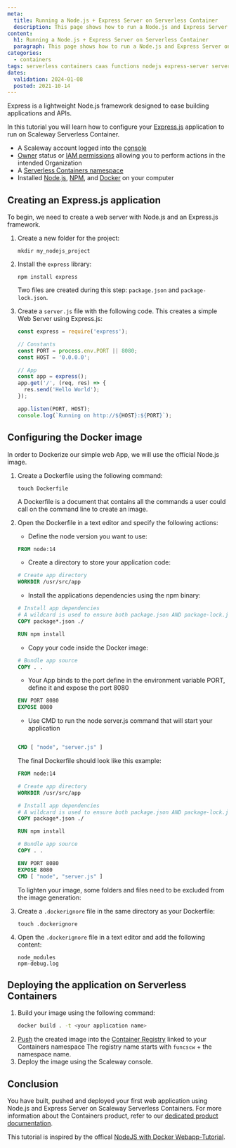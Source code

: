 ```yaml
---
meta:
  title: Running a Node.js + Express Server on Serverless Container
  description: This page shows how to run a Node.js and Express Server on Serverless Container 
content:
  h1: Running a Node.js + Express Server on Serverless Container
  paragraph: This page shows how to run a Node.js and Express Server on Serverless Container 
categories:
  - containers
tags: serverless containers caas functions nodejs express-server serverless
dates:
  validation: 2024-01-08
  posted: 2021-10-14
---
```


Express is a lightweight Node.js framework designed to ease building applications and APIs.

In this tutorial you will learn how to configure your [Express.js](http://expressjs.com/) application to run on Scaleway Serverless Container.

<Macro id="requirements" />

- A Scaleway account logged into the [console](https://console.scaleway.com)
- [Owner](/identity-and-access-management/iam/concepts/#owner) status or [IAM permissions](/identity-and-access-management/iam/concepts/#permission) allowing you to perform actions in the intended Organization
- A [Serverless Containers namespace](/serverless/containers/how-to/create-a-containers-namespace/)
- Installed [Node.js](https://nodejs.org/en/), [NPM](https://www.npmjs.com/), and [Docker](https://www.docker.com/) on your computer

## Creating an Express.js application

To begin, we need to create a web server with Node.js and an Express.js framework.

1.  Create a new folder for the project:
    ```
    mkdir my_nodejs_project
    ```
2. Install the `express` library: 
    ```
    npm install express
    ```

    Two files are created during this step: `package.json` and `package-lock.json`. 
3. Create a `server.js` file with the following code. This creates a simple Web Server using Express.js:
    ```js
    const express = require('express');

    // Constants
    const PORT = process.env.PORT || 8080;
    const HOST = '0.0.0.0';

    // App
    const app = express();
    app.get('/', (req, res) => {
      res.send('Hello World');
    });

    app.listen(PORT, HOST);
    console.log(`Running on http://${HOST}:${PORT}`);
    ```

## Configuring the Docker image

In order to Dockerize our simple web App, we will use the official Node.js image.

1. Create a Dockerfile using the following command: 
    ```
    touch Dockerfile
    ```
    <Message type="tip">
      A Dockerfile is a document that contains all the commands a user could call on the command line to create an image.
    </Message>
2. Open the Dockerfile in a text editor and specify the following actions:
    * Define the node version you want to use:

    ```dockerfile
    FROM node:14
    ```

    * Create a directory to store your application code:

    ```dockerfile
    # Create app directory
    WORKDIR /usr/src/app
    ```

    * Install the applications dependencies using the npm binary:

    ```dockerfile
    # Install app dependencies
    # A wildcard is used to ensure both package.json AND package-lock.json are copied
    COPY package*.json ./

    RUN npm install
    ```

    * Copy your code inside the Docker image:

    ```dockerfile
    # Bundle app source
    COPY . .
    ```

    * Your App binds to the port define in the environment variable PORT, define it and expose the port 8080

    ```dockerfile
    ENV PORT 8080
    EXPOSE 8080
    ```

    * Use CMD to run the node server.js command that will start your application
    ```dockerfile

    CMD [ "node", "server.js" ]
    ```

    The final Dockerfile should look like this example:

    ```dockerfile 
    FROM node:14

    # Create app directory
    WORKDIR /usr/src/app

    # Install app dependencies
    # A wildcard is used to ensure both package.json AND package-lock.json are copied
    COPY package*.json ./

    RUN npm install

    # Bundle app source
    COPY . .

    ENV PORT 8080
    EXPOSE 8080
    CMD [ "node", "server.js" ]
    ```

    To lighten your image, some folders and files need to be excluded from the image generation:
3. Create a `.dockerignore` file in the same directory as your Dockerfile:
    ```
    touch .dockerignore 
    ```
4. Open the `.dockerignore` file in a text editor and add the following content:
    ```
    node_modules
    npm-debug.log
    ```

## Deploying the application on Serverless Containers

1. Build your image using the following command: 
    ```sh
    docker build . -t <your application name>
    ```
2. [Push](/containers/container-registry/how-to/push-images/) the created image into the [Container Registry](/containers/container-registry/quickstart/) linked to your Containers namespace
    <Message type="tip">
      The registry name starts with `funcscw` + the namespace name.
    </Message>
3. Deploy the image using the Scaleway console.

## Conclusion

You have built, pushed and deployed your first web application using Node.js and Express Server on Scaleway Serverless Containers. For more information about the Containers product, refer to our [dedicated product documentation](/serverless/containers/quickstart/).

This tutorial is inspired by the offical [NodeJS with Docker Webapp-Tutorial](https://nodejs.org/en/docs/guides/nodejs-docker-webapp/).